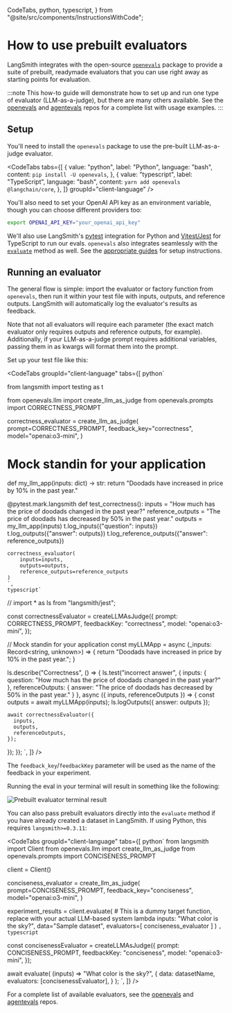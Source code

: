   CodeTabs,
  python,
  typescript,
} from "@site/src/components/InstructionsWithCode";

# How to use prebuilt evaluators

LangSmith integrates with the open-source [`openevals`](https://github.com/langchain-ai/openevals) package
to provide a suite of prebuilt, readymade evaluators that you can use right away as starting points for evaluation.


:::note
This how-to guide will demonstrate how to set up and run one type of evaluator (LLM-as-a-judge), but there are many others available.
See the [openevals](https://github.com/langchain-ai/openevals) and [agentevals](https://github.com/langchain-ai/agentevals) repos for a complete list with usage examples.
:::

## Setup

You'll need to install the `openevals` package to use the pre-built LLM-as-a-judge evaluator.

<CodeTabs
  tabs={[
    {
      value: "python",
      label: "Python",
      language: "bash",
      content: `pip install -U openevals`,
    },
    {
      value: "typescript",
      label: "TypeScript",
      language: "bash",
      content: `yarn add openevals @langchain/core`,
    },
  ]}
  groupId="client-language"
/>

You'll also need to set your OpenAI API key as an environment variable, though you can choose different providers too:

```bash
export OPENAI_API_KEY="your_openai_api_key"
```

We'll also use LangSmith's [pytest](./pytest) integration for Python and [Vitest/Jest](./vitest_jest) for TypeScript to run our evals.
`openevals` also integrates seamlessly with the [`evaluate`](https://docs.smith.langchain.com/reference/python/evaluation/langsmith.evaluation._runner.evaluate) method as well.
See the [appropriate guides](/evaluation/how_to_guides#testing-integrations) for setup instructions.

## Running an evaluator

The general flow is simple: import the evaluator or factory function from `openevals`, then run it within your
test file with inputs, outputs, and reference outputs. LangSmith will automatically log the evaluator's results as feedback.

Note that not all evaluators will require each parameter (the exact match evaluator only requires outputs and reference outputs, for example).
Additionally, if your LLM-as-a-judge prompt requires additional variables, passing them in as kwargs will format them into the prompt.

Set up your test file like this:

<CodeTabs
  groupId="client-language"
  tabs={[
    python`

from langsmith import testing as t

from openevals.llm import create_llm_as_judge
from openevals.prompts import CORRECTNESS_PROMPT

correctness_evaluator = create_llm_as_judge(
    prompt=CORRECTNESS_PROMPT,
    feedback_key="correctness",
    model="openai:o3-mini",
)

# Mock standin for your application
def my_llm_app(inputs: dict) -> str:
    return "Doodads have increased in price by 10% in the past year."

@pytest.mark.langsmith
def test_correctness():
    inputs = "How much has the price of doodads changed in the past year?"
    reference_outputs = "The price of doodads has decreased by 50% in the past year."
    outputs = my_llm_app(inputs)
    t.log_inputs({"question": inputs})
    t.log_outputs({"answer": outputs})
    t.log_reference_outputs({"answer": reference_outputs})

    correctness_evaluator(
        inputs=inputs,
        outputs=outputs,
        reference_outputs=reference_outputs
    )
    `,
    typescript`
// import * as ls from "langsmith/jest";


const correctnessEvaluator = createLLMAsJudge({
  prompt: CORRECTNESS_PROMPT,
  feedbackKey: "correctness",
  model: "openai:o3-mini",
});

// Mock standin for your application
const myLLMApp = async (_inputs: Record<string, unknown>) => {
  return "Doodads have increased in price by 10% in the past year.";
}

ls.describe("Correctness", () => {
  ls.test("incorrect answer", {
    inputs: {
      question: "How much has the price of doodads changed in the past year?"
    },
    referenceOutputs: {
      answer: "The price of doodads has decreased by 50% in the past year."
    }
  }, async ({ inputs, referenceOutputs }) => {
    const outputs = await myLLMApp(inputs);
    ls.logOutputs({ answer: outputs });

    await correctnessEvaluator({
      inputs,
      outputs,
      referenceOutputs,
    });
  });
});
    `,
  ]}
/>

The `feedback_key`/`feedbackKey` parameter will be used as the name of the feedback in your experiment.

Running the eval in your terminal will result in something like the following:

![Prebuilt evaluator terminal result](./static/prebuilt_eval_result.png)

You can also pass prebuilt evaluators directly into the `evaluate` method if you have already created a dataset in LangSmith.
If using Python, this requires `langsmith>=0.3.11`:

<CodeTabs
  groupId="client-language"
  tabs={[
    python`
from langsmith import Client
from openevals.llm import create_llm_as_judge
from openevals.prompts import CONCISENESS_PROMPT

client = Client()

conciseness_evaluator = create_llm_as_judge(
    prompt=CONCISENESS_PROMPT,
    feedback_key="conciseness",
    model="openai:o3-mini",
)

experiment_results = client.evaluate(
    # This is a dummy target function, replace with your actual LLM-based system
    lambda inputs: "What color is the sky?",
    data="Sample dataset",
    evaluators=[
        conciseness_evaluator
    ]
)
    `,
    typescript`

const concisenessEvaluator = createLLMAsJudge({
  prompt: CONCISENESS_PROMPT,
  feedbackKey: "conciseness",
  model: "openai:o3-mini",
});

await evaluate(
  (inputs) => "What color is the sky?",
  {
    data: datasetName,
    evaluators: [concisenessEvaluator],
  }
);
    `,
  ]}
/>

For a complete list of available evaluators, see the [openevals](https://github.com/langchain-ai/openevals) and [agentevals](https://github.com/langchain-ai/agentevals) repos.
